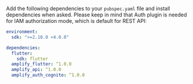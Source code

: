 Add the following dependencies to your `pubspec.yaml` file and install dependencies when asked. Please keep in mind that Auth plugin is needed for IAM authorization mode, which is default for REST API:

```yaml
environment:
  sdk: ">=2.18.0 <4.0.0"

dependencies:
  flutter:
    sdk: flutter
  amplify_flutter: ^1.0.0
  amplify_api: ^1.0.0
  amplify_auth_cognito: ^1.0.0 
```
